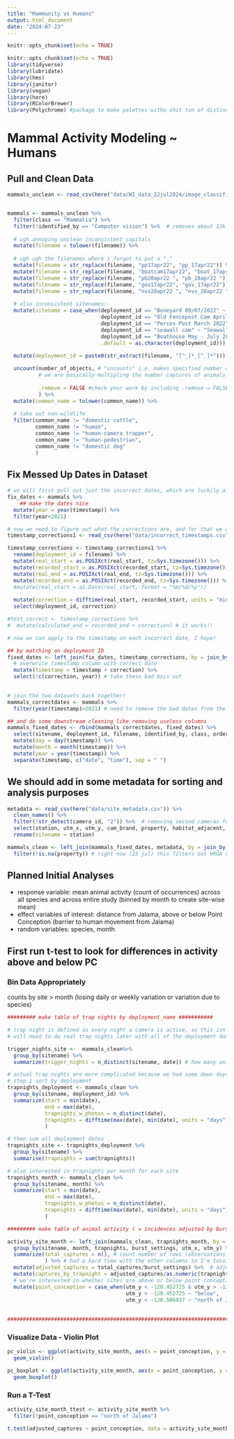 ```yaml
---
title: "Mammunity vs Humans"
output: html_document
date: "2024-07-23"
---
```


```r
knitr::opts_chunk$set(echo = TRUE)
```
```r
knitr::opts_chunk$set(echo = TRUE)
library(tidyverse)
library(lubridate)
library(hms)
library(janitor)
library(vegan)
library(here)
library(RColorBrewer)
library(Polychrome) #package to make palettes witha shit ton of distinct colors
```

# Mammal Activity Modeling ~ Humans

## Pull and Clean Data
```r

mammals_unclean <- read_csv(here("data/WI_data_22jul2024/image_classifications_edited_23jul24.csv")) # had to manually paste in some NVS photos with the correct date 23 jul 2024


mammals <- mammals_unclean %>%
  filter(class == "Mammalia") %>% 
  filter(!identified_by == "Computer vision") %>%  # removes about 11k rows, some of them from hollister anyway
  
  # ugh annoying unclean inconsistent capitals
  mutate(filename = tolower(filename)) %>% 
  
  # ugh ugh the filenames where i forgot to put a "_"
  mutate(filename = str_replace(filename, "pp17apr22", "pp_17apr22")) %>% 
  mutate(filename = str_replace(filename, "boatcam17apr22", "boat_17apr22")) %>% 
  mutate(filename = str_replace(filename, "pb28apr22 ", "pb_28apr22 ")) %>% 
  mutate(filename = str_replace(filename, "gov17apr22", "gov_17apr22")) %>% 
  mutate(filename = str_replace(filename, "nvs28apr22 ", "nvs_28apr22 ")) %>% 
  
  # also inconsistent sitenames:
  mutate(sitename = case_when(deployment_id == "Boneyard 09/07/2022" ~ "Boneyard Cam",
                              deployment_id == "Old Fencepost Cam April 2022" ~ "Old Fencepost Cam",
                              deployment_id == "Percos Post March 2022" ~ "Percos Post Cam",
                              deployment_id == "seawall cam" ~ "Seawall Cam",
                              deployment_id == "Boathouse May - July 2022" ~ "Boathouse Cam",
                              .default = as.character(deployment_id))) %>% 
  
  mutate(deployment_id = paste0(str_extract(filename, "[^_]*_[^_]*"))) %>%  # return only the first 2 substrings (e.g. cam name and dmy) of the filenames - this is very sloppy and I hate it but oh well

  uncount(number_of_objects, # "uncounts" i.e. makes specified number of copies of the row based on the # in how_many
          # we are basically multipling the number captures of animals by the number of animals in the capture - this is fine...
          
          .remove = FALSE #check your work by including .remove = FALSE... this keeps the column where the #of copies to make was stored. default is to delete it
          ) %>% 
  mutate(common_name = tolower(common_name)) %>% 
  
  # take out non-wildlife
  filter(common_name != "domestic cattle",
         common_name != "human",
         common_name != "human-camera trapper",
         common_name != "human-pedestrian",
         common_name != "domestic dog"
         )


```

## Fix Messed Up Dates in Dataset
```r

# we will first pull out just the incorrect dates, which are luckily all before 2020
fix_dates <- mammals %>% 
    ## make the dates nice
  mutate(year = year(timestamp)) %>% 
  filter(year<2021)

# now we need to figure out what the corrections are, and for that we will need this dataset: https://docs.google.com/spreadsheets/d/1-gLml8H2stC2Va9H42tWLylx-5f1r8m4BDMKnsBUHl8/edit?usp=sharing (downloaded csv of one tab)
timestamp_corrections1 <- read_csv(here("data/incorrect_timestamps.csv")) 

timestamp_corrections <- timestamp_corrections1 %>% 
  rename(deployment_id = filename) %>% 
  mutate(real_start = as.POSIXct(real_start, tz=Sys.timezone())) %>% 
  mutate(recorded_start = as.POSIXct(recorded_start, tz=Sys.timezone())) %>% 
  mutate(real_end = as.POSIXct(real_end, tz=Sys.timezone())) %>% 
  mutate(recorded_end = as.POSIXct(recorded_end, tz=Sys.timezone())) %>% 
  #mutate(real_start = as.Date(real_start, format = "%m/%d/%y"))
  
  mutate(correction = difftime(real_start, recorded_start, units = "mins")) %>%  #gives us the # minutes to add to the recorded time to correct the timestamp
  select(deployment_id, correction)

#test_correct <- timestamp_corrections %>% 
#  mutate(calculated_end = recorded_end + correction) # it works!!

# now we can apply to the timestamp on each incorrect date, I hope!

## by matching on deployment ID
fixed_dates <- left_join(fix_dates, timestamp_corrections, by = join_by(deployment_id)) %>%  # pop the correction time in to the deployments it applies to
  # overwrite timestamp column with correct date
  mutate(timestamp = timestamp + correction) %>% 
  select(!c(correction, year)) # take these bad bois out
  

# join the two datasets back together!
mammals_correctdates <- mammals %>% 
  filter(year(timestamp)>2021) # need to remove the bad dates from the original dataset

## and do some downstream cleaning like removing useless columns
mammals_fixed_dates <- rbind(mammals_correctdates, fixed_dates) %>% 
  select(sitename, deployment_id, filename, identified_by, class, order, family, genus, species, common_name, timestamp, number_of_objects) %>% 
  mutate(day = day(timestamp)) %>% 
  mutate(month = month(timestamp)) %>% 
  mutate(year = year(timestamp)) %>% 
  separate(timestamp, c("date", "time"), sep = " ") 

```

## We should add in some metadata for sorting and analysis purposes

```r

metadata <- read_csv(here("data/site_metadata.csv")) %>% 
  clean_names() %>% 
  filter(!str_detect(camera_id, "2")) %>%  # removing second cameras from the metadata (these were placed when the originals were stolen, but in the same place)
  select(station, utm_x, utm_y, cam_brand, property, habitat_adjacent, habitat_secondary, iz_type, burst_settings) %>% 
  rename(sitename = station)

mammals_clean <- left_join(mammals_fixed_dates, metadata, by = join_by(sitename)) %>% 
  filter(!is.na(property)) # right now (23 jul) this filters out HROA data because there's not metadata for those cams

```

## Planned Initial Analyses
- response variable: mean animal activity (count of occurrences) across all species and across entire study (binned by month to create site-wise mean)
- effect variables of interest: distance from Jalama, above or below Point Conception (barrier to human movement from Jalama)
- random variables: species, month


## First run t-test to look for differences in activity above and below PC 

### Bin Data Appropriately
counts by site > month (losing daily or weekly variation or variation due to species)
```r
######### make table of trap nights by deployment_name ###########

# trap night is defined as every night a camera is active, so this isn't really trap nights, its "this camera was triggered nights"
# will need to do real trap nights later with all of the deployment data

trigger_nights_site <-  mammals_clean%>% 
  group_by(sitename) %>% 
  summarize(trigger_nights = n_distinct(sitename, date)) # how many unique dates at each site

# actual trap nights are more complicated because we had some down days between deployed date and retrieval date
# step 1 sort by deployment
trapnights_deployment <- mammals_clean %>% 
  group_by(sitename, deployment_id) %>% 
  summarize(start = min(date),
            end = max(date),
            trapnights_w_photos = n_distinct(date),
            trapnights = difftime(max(date), min(date), units = "days")
            )

# then sum all deployment dates
trapnights_site <- trapnights_deployment %>% 
  group_by(sitename) %>% 
  summarise(trapnights = sum(trapnights))

# also interested in trapnights per month for each site
trapnights_month <- mammals_clean %>% 
  group_by(sitename, month) %>% 
  summarize(start = min(date),
            end = max(date),
            trapnights_w_photos = n_distinct(date),
            trapnights = difftime(max(date), min(date), units = "days")
            )

######### make table of animal activity ( = incidences adjusted by burst number and corrected for by trap nights) by site and month ###########

activity_site_month <- left_join(mammals_clean, trapnights_month, by = join_by(sitename, month)) %>% # first append monthly trapnights to full dataset
  group_by(sitename, month, trapnights, burst_settings, utm_x, utm_y) %>% 
  summarize(total_captures = n(), # count number of rows (observations) in each category
            ) %>% # had a hard time with the other columns so I'm tossing them out into a mutate:
  mutate(adjusted_captures = total_captures/burst_settings) %>%  # adjusts # of captures by the number of images taken in a burst (8 or 10))
  mutate(captures_by_trapnight = adjusted_captures/as.numeric(trapnights)) %>% 
  # we're interested in whether sites are above or below point conception (south of jalama) # because people can't really walk past it from jalama, so we will mutate in a column
  mutate(point_conception = case_when(utm_y < -120.452725 & utm_y > -120.506037 ~ "above", #lon of PC and south of north jalama cam
                                      utm_y > -120.452725 ~ "below",
                                      utm_y < -120.506037 ~ "north of Jalama")) # lon of north jalama cam
  
  
########################################################################################
```

### Visualize Data - Violin Plot
```r

pc_violin <- ggplot(activity_site_month, aes(x = point_conception, y = adjusted_captures)) +
  geom_violin()

pc_boxplot <- ggplot(activity_site_month, aes(x = point_conception, y = adjusted_captures)) +
  geom_boxplot()

```
### Run a T-Test
```r

activity_site_month_ttest <- activity_site_month %>% 
  filter(!point_conception == "north of Jalama")

t.test(adjusted_captures ~ point_conception, data = activity_site_month_ttest)

```









